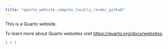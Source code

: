 ```yaml
---
title: "qaurto_website_compute_locally_render_github"
---
```


This is a Quarto website.

To learn more about Quarto websites visit <https://quarto.org/docs/websites>.

```r
1 + 1
```
